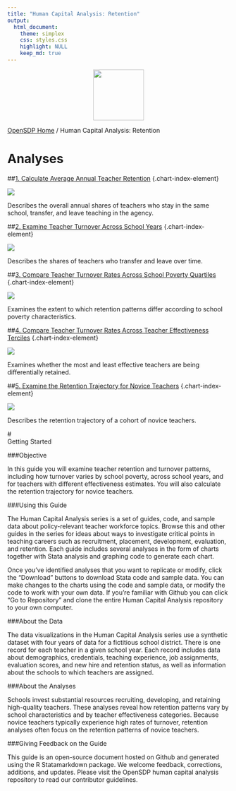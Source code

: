 ---
title: "Human Capital Analysis: Retention"
output: 
  html_document:
    theme: simplex
    css: styles.css
    highlight: NULL
    keep_md: true
---

<div class="navbar navbar-default navbar-fixed-top" id="logo">
<div class="container">
<img src="OpenSDP-Banner_crimson.jpg" style="display: block; margin: 0 auto; height: 115px;">
</div>
</div>

[OpenSDP Home](http://opensdp.github.io)  /  Human Capital Analysis: Retention

# Analyses

##[1. Calculate Average Annual Teacher Retention](Average_Annual_Teacher_Retention.html) {.chart-index-element}

[![](Average_Annual_Teacher_Retention.png)](Average_Annual_Teacher_Retention.html)

Describes the overall annual shares of teachers who stay in the same school, transfer, and leave teaching in the agency.

##[2. Examine Teacher Turnover Across School Years](Teacher_Turnover_by_School_Year.html) {.chart-index-element}

[![](Teacher_Turnover_by_School_Year.png)](Teacher_Turnover_by School_Year.html)

Describes the shares of teachers who transfer and leave over time.

##[3. Compare Teacher Turnover Rates Across School Poverty Quartiles](Teacher_Turnover_by_School_Poverty_Quartile.html) {.chart-index-element}

[![](Teacher_Turnover_by_School_Poverty_Quartile.png)](Teacher_Turnover_by_School_Poverty_Quartile.html)

Examines the extent to which retention patterns differ according to school poverty characteristics.

##[4. Compare Teacher Turnover Rates Across Teacher Effectiveness Terciles](Teacher_Turnover_by_Teacher_Effectiveness_Tercile.html) {.chart-index-element}

[![](Teacher_Turnover_by_Teacher_Effectiveness_Tercile.png)](Teacher_Turnover_by_Teacher_Effectiveness_Tercile.html)

Examines whether the most and least effective teachers are being differentially retained.

##[5. Examine the Retention Trajectory for Novice Teachers](Novice_Teacher_Retention_Trajectory.html) {.chart-index-element}

[![](Novice_Teacher_Retention_Trajectory.png)](Novice_Teacher_Retention_Trajectory.html)

Describes the retention trajectory of a cohort of novice teachers.

#<br style="clear:both">Getting Started

###Objective

In this guide you will examine teacher retention and turnover patterns, including how turnover varies by school poverty, across school years, and for teachers with different effectiveness estimates. You will also calculate the retention trajectory for novice teachers.

###Using this Guide

The Human Capital Analysis series is a set of guides, code, and sample data about policy-relevant teacher workforce topics. Browse this and other guides in the series for ideas about ways to investigate critical points in teaching careers such as recruitment, placement, development, evaluation, and retention. Each guide includes several analyses in the form of charts together with Stata analysis and graphing code to generate each chart.

Once you've identified analyses that you want to replicate or modify, click the "Download" buttons to download Stata code and sample data. You can make changes to the charts using the code and sample data, or modify the code to work with your own data. If you're familiar with Github you can click "Go to Repository" and clone the entire Human Capital Analysis repository to your own computer.

###About the Data

The data visualizations in the Human Capital Analysis series use a synthetic dataset with four years of data for a fictitious school district. There is one record for each teacher in a given school year. Each record includes data about demographics, credentials, teaching experience, job assignments, evaluation scores, and new hire and retention status, as well as information about the schools to which teachers are assigned. 

###About the Analyses

Schools invest substantial resources recruiting, developing, and retaining high-quality teachers. These analyses reveal how retention patterns vary by school characteristics and by teacher effectiveness categories. Because novice teachers typically experience high rates of turnover, retention analyses often focus on the retention patterns of novice teachers.

###Giving Feedback on the Guide

This guide is an open-source document hosted on Github and generated using the R Statamarkdown package. We welcome feedback, corrections, additions, and updates. Please visit the OpenSDP human capital analysis repository to read our contributor guidelines.
